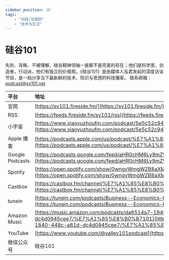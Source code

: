 ---
sidebar_position: 10
tags:
    - "科技/互联网"
    - "技术与生活"
---

# 硅谷101

失败、背叛、不被理解，硅谷精神领袖一直都不是完美的存在；他们是科学家，创造者，行动派，他们有独立的价值观。《硅谷101》是由媒体人泓君发起的深度访谈节目，是一档分享当下最新鲜的技术、知识与思想的科技播客。
联系邮箱：podcast@sv101.net

| 平台 | 地址 |
|:--|:----|
| 官网 | [https://sv101.fireside.fm/](https://sv101.fireside.fm/) |
| RSS | [https://feeds.fireside.fm/sv101/rss](https://feeds.fireside.fm/sv101/rss) |
| 小宇宙 | [https://www.xiaoyuzhoufm.com/podcast/5e5c52c9418a84a04625e6cc](https://www.xiaoyuzhoufm.com/podcast/5e5c52c9418a84a04625e6cc) |
| Apple 播客 | [https://podcasts.apple.com/us/podcast/%E7%A1%85%E8%B0%B7101/id1498541229](https://podcasts.apple.com/us/podcast/%E7%A1%85%E8%B0%B7101/id1498541229) |
| Google Podcasts | [https://podcasts.google.com/feed/aHR0cHM6Ly9mZWVkcy5maXJlc2lkZS5mbS9zdjEwMS9yc3M=](https://podcasts.google.com/feed/aHR0cHM6Ly9mZWVkcy5maXJlc2lkZS5mbS9zdjEwMS9yc3M=) |
| Spotify | [https://open.spotify.com/show/0wngyWmgWZB8aXMg9DooJ5](https://open.spotify.com/show/0wngyWmgWZB8aXMg9DooJ5) |
| Castbox | [https://castbox.fm/channel/%E7%A1%85%E8%B0%B7101-id2631208?country=cn](https://castbox.fm/channel/%E7%A1%85%E8%B0%B7101-id2631208?country=cn) |
| tunein | [https://tunein.com/podcasts/Business--Economics-Podcasts/Silicon-Valley-101-p1293823/](https://tunein.com/podcasts/Business--Economics-Podcasts/Silicon-Valley-101-p1293823/) |
| Amazon Music | [https://music.amazon.com/podcasts/da6514a7-1840-448c-a81d-dc4d0945cee7/%E7%A1%85%E8%B0%B7101](https://music.amazon.com/podcasts/da6514a7-1840-448c-a81d-dc4d0945cee7/%E7%A1%85%E8%B0%B7101) |
| YouTube | [https://www.youtube.com/@valley101podcast](https://www.youtube.com/@valley101podcast) |
| 微信公众号 | 硅谷101 |
